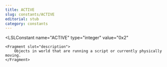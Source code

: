 ```yaml
---
title: ACTIVE
slug: constants/ACTIVE
editorial: stub
category: constants
---
```


<LSLConstant
	name="ACTIVE"
	type="integer"
	value="0x2"
>
	<Fragment slot="description">
		Objects in world that are running a script or currently physically moving.
	</Fragment>
</LSLConstant>
